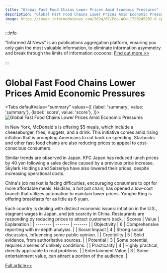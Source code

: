```yaml
---
title: "Global Fast Food Chains Lower Prices Amid Economic Pressures"
description: "Global Fast Food Chains Lower Prices Amid Economic Pressures"
image: https://image.informedainews.com/2024/07/Foo-AGw-1720245202-0.jpg
---
```



:::info

"Informed AI News" is an publications aggregation platform, ensuring you only gain the most valuable information, to eliminate information asymmetry and break through the limits of information cocoons.  [Find out more >>](/)

:::

# Global Fast Food Chains Lower Prices Amid Economic Pressures


<Tabs
	defaultValue="summary"
	values={[
	{label: 'summary', value: 'summary'},
	{label: 'score', value: 'score'},
]}>
<TabItem value="summary">
<img
  src="https://image.informedainews.com/2024/07/Foo-AGw-1720245202-0.jpg"
  alt="Global Fast Food Chains Lower Prices Amid Economic Pressures"
/>



In New York, McDonald's is offering $5 meals, which include a cheeseburger, fries, nuggets, and a drink. This initiative comes amid rising inflation that is prompting Americans to cut back on spending. Starbucks and other fast-food chains are also reducing prices to appeal to cost-conscious consumers.

Similar trends are observed in Japan. KFC Japan has reduced lunch prices by 40 yen following a sales decline caused by a previous price increase. Skylark Holdings and Saizeriya have also lowered their prices, despite increasing operational costs.

China's job market is facing difficulties, encouraging consumers to opt for more affordable meals. Haidilao, a hot pot chain, has opened a low-cost branch that utilizes automation to maintain lower prices. Yonghe King is offering breakfasts for as little as 6 yuan.

Each country is dealing with distinct economic issues: inflation in the U.S., stagnant wages in Japan, and job scarcity in China. Restaurants are responding by reducing prices to attract customers back.
</TabItem>
<TabItem value="score">
	| Scores     | Value   | Explanation |
	| -------- | ------- | ------- |
	| Objectivity  | 6    | Comprehensive reporting with in-depth analysis.    |
	| Social Impact | 4     | Strong social discussion, influencing some public opinion.    |
	| Credibility    | 5    | Solid evidence, from authoritative sources.    |
	| Potential    | 3    | Some potential, requires a series of unlikely conditions.    |
	| Practicality    | 4    | Highly practical, directly applicable to real problems.    |
	| Entertainment Value    | 3    | Some entertainment value, can attract a portion of the audience.    |
</TabItem>
</Tabs>

[Full article>>](https://asia.nikkei.com/Economy/Inflation/Cheaper-meals-are-back-in-China-Japan-and-U.S.-for-different-reasons)
